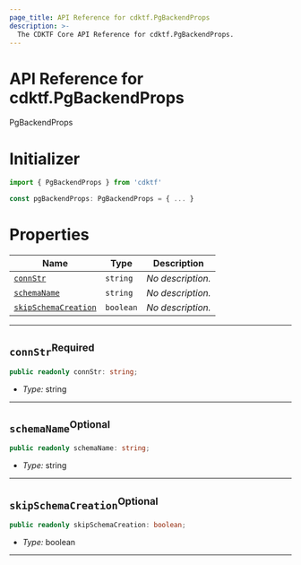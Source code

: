 ```yaml
---
page_title: API Reference for cdktf.PgBackendProps
description: >-
  The CDKTF Core API Reference for cdktf.PgBackendProps.
---
```


<!-- This file is generated through yarn generate-docs -->

# API Reference for cdktf.PgBackendProps

   PgBackendProps <a name="PgBackendProps" id="cdktf.PgBackendProps"></a>
  
  # Initializer <a name="Initializer" id="cdktf.PgBackendProps.Initializer"></a>
  
  ```typescript
  import { PgBackendProps } from 'cdktf'
  
  const pgBackendProps: PgBackendProps = { ... }
  ```
  
  # Properties <a name="Properties" id="Properties"></a>
  
  | **Name** | **Type** | **Description** |
  | --- | --- | --- |
  | <code><a href="#cdktf.PgBackendProps.property.connStr">connStr</a></code> | <code>string</code> | *No description.* |
  | <code><a href="#cdktf.PgBackendProps.property.schemaName">schemaName</a></code> | <code>string</code> | *No description.* |
  | <code><a href="#cdktf.PgBackendProps.property.skipSchemaCreation">skipSchemaCreation</a></code> | <code>boolean</code> | *No description.* |
  
  ---
  
  ## `connStr`<sup>Required</sup> <a name="connStr" id="cdktf.PgBackendProps.property.connStr"></a>
  
  ```typescript
  public readonly connStr: string;
  ```
  
  - *Type:* string
  
  ---
  
  ## `schemaName`<sup>Optional</sup> <a name="schemaName" id="cdktf.PgBackendProps.property.schemaName"></a>
  
  ```typescript
  public readonly schemaName: string;
  ```
  
  - *Type:* string
  
  ---
  
  ## `skipSchemaCreation`<sup>Optional</sup> <a name="skipSchemaCreation" id="cdktf.PgBackendProps.property.skipSchemaCreation"></a>
  
  ```typescript
  public readonly skipSchemaCreation: boolean;
  ```
  
  - *Type:* boolean
  
  ---
  
